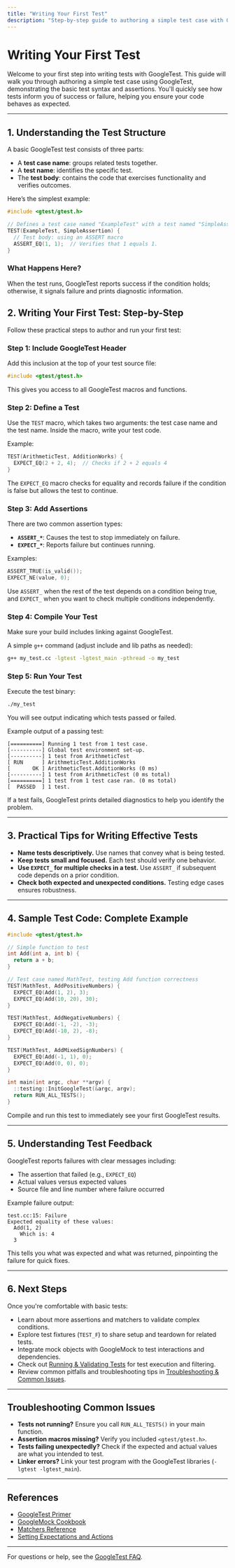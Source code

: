 ```yaml
---
title: "Writing Your First Test"
description: "Step-by-step guide to authoring a simple test case with GoogleTest. Learn about basic test syntax and assertions so you can quickly see results and understand the test feedback provided."
---
```


# Writing Your First Test

Welcome to your first step into writing tests with GoogleTest. This guide will walk you through authoring a simple test case using GoogleTest, demonstrating the basic test syntax and assertions. You'll quickly see how tests inform you of success or failure, helping you ensure your code behaves as expected.

---

## 1. Understanding the Test Structure

A basic GoogleTest test consists of three parts:

- A **test case name**: groups related tests together.
- A **test name**: identifies the specific test.
- The **test body**: contains the code that exercises functionality and verifies outcomes.

Here’s the simplest example:

```cpp
#include <gtest/gtest.h>

// Defines a test case named "ExampleTest" with a test named "SimpleAssertion".
TEST(ExampleTest, SimpleAssertion) {
  // Test body: using an ASSERT macro
  ASSERT_EQ(1, 1);  // Verifies that 1 equals 1.
}
```


### What Happens Here?

When the test runs, GoogleTest reports success if the condition holds; otherwise, it signals failure and prints diagnostic information.


## 2. Writing Your First Test: Step-by-Step

Follow these practical steps to author and run your first test:

### Step 1: Include GoogleTest Header

Add this inclusion at the top of your test source file:

```cpp
#include <gtest/gtest.h>
```

This gives you access to all GoogleTest macros and functions.


### Step 2: Define a Test

Use the `TEST` macro, which takes two arguments: the test case name and the test name. Inside the macro, write your test code.

Example:

```cpp
TEST(ArithmeticTest, AdditionWorks) {
  EXPECT_EQ(2 + 2, 4);  // Checks if 2 + 2 equals 4
}
```

The `EXPECT_EQ` macro checks for equality and records failure if the condition is false but allows the test to continue.


### Step 3: Add Assertions

There are two common assertion types:

- **`ASSERT_*`**: Causes the test to stop immediately on failure.
- **`EXPECT_*`**: Reports failure but continues running.

Examples:

```cpp
ASSERT_TRUE(is_valid());
EXPECT_NE(value, 0);
```

Use `ASSERT_` when the rest of the test depends on a condition being true, and `EXPECT_` when you want to check multiple conditions independently.


### Step 4: Compile Your Test

Make sure your build includes linking against GoogleTest.

A simple `g++` command (adjust include and lib paths as needed):

```bash
g++ my_test.cc -lgtest -lgtest_main -pthread -o my_test
```


### Step 5: Run Your Test

Execute the test binary:

```bash
./my_test
```

You will see output indicating which tests passed or failed.

Example output of a passing test:

```
[==========] Running 1 test from 1 test case.
[----------] Global test environment set-up.
[----------] 1 test from ArithmeticTest
[ RUN      ] ArithmeticTest.AdditionWorks
[       OK ] ArithmeticTest.AdditionWorks (0 ms)
[----------] 1 test from ArithmeticTest (0 ms total)
[==========] 1 test from 1 test case ran. (0 ms total)
[  PASSED  ] 1 test.
```

If a test fails, GoogleTest prints detailed diagnostics to help you identify the problem.

---

## 3. Practical Tips for Writing Effective Tests

- **Name tests descriptively.** Use names that convey what is being tested.
- **Keep tests small and focused.** Each test should verify one behavior.
- **Use `EXPECT_` for multiple checks in a test.** Use `ASSERT_` if subsequent code depends on a prior condition.
- **Check both expected and unexpected conditions.** Testing edge cases ensures robustness.

---

## 4. Sample Test Code: Complete Example

```cpp
#include <gtest/gtest.h>

// Simple function to test
int Add(int a, int b) {
  return a + b;
}

// Test case named MathTest, testing Add function correctness
TEST(MathTest, AddPositiveNumbers) {
  EXPECT_EQ(Add(1, 2), 3);
  EXPECT_EQ(Add(10, 20), 30);
}

TEST(MathTest, AddNegativeNumbers) {
  EXPECT_EQ(Add(-1, -2), -3);
  EXPECT_EQ(Add(-10, 2), -8);
}

TEST(MathTest, AddMixedSignNumbers) {
  EXPECT_EQ(Add(-1, 1), 0);
  EXPECT_EQ(Add(0, 0), 0);
}

int main(int argc, char **argv) {
  ::testing::InitGoogleTest(&argc, argv);
  return RUN_ALL_TESTS();
}
```

Compile and run this test to immediately see your first GoogleTest results.

---

## 5. Understanding Test Feedback

GoogleTest reports failures with clear messages including:

- The assertion that failed (e.g., `EXPECT_EQ`)
- Actual values versus expected values
- Source file and line number where failure occurred

Example failure output:

```
test.cc:15: Failure
Expected equality of these values:
  Add(1, 2)
    Which is: 4
  3
```

This tells you what was expected and what was returned, pinpointing the failure for quick fixes.

---

## 6. Next Steps

Once you're comfortable with basic tests:

- Learn about more assertions and matchers to validate complex conditions.
- Explore test fixtures (`TEST_F`) to share setup and teardown for related tests.
- Integrate mock objects with GoogleMock to test interactions and dependencies.
- Check out [Running & Validating Tests](../running-and-validating-tests) for test execution and filtering.
- Review common pitfalls and troubleshooting tips in [Troubleshooting & Common Issues](../troubleshooting-and-common-issues).


---

## Troubleshooting Common Issues

- **Tests not running?** Ensure you call `RUN_ALL_TESTS()` in your main function.
- **Assertion macros missing?** Verify you included `<gtest/gtest.h>`.
- **Tests failing unexpectedly?** Check if the expected and actual values are what you intended to test.
- **Linker errors?** Link your test program with the GoogleTest libraries (`-lgtest -lgtest_main`).


---

## References

- [GoogleTest Primer](../primer)
- [GoogleMock Cookbook](../gmock_cook_book)
- [Matchers Reference](../matchers.md)
- [Setting Expectations and Actions](../mock-expectations-actions.md)


---

For questions or help, see the [GoogleTest FAQ](../../faq/getting-started-troubleshooting/faq-quickstart-resources).
